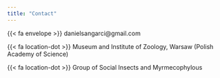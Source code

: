 ```yaml
---
title: "Contact"
---
```


{{< fa envelope >}} danielsangarci@gmail.com

{{< fa location-dot >}} Museum and Institute of Zoology, Warsaw (Polish Academy of Science)

{{< fa location-dot >}} Group of Social Insects and Myrmecophylous
